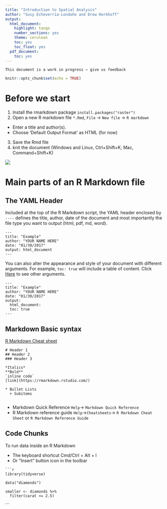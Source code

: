 ```yaml
---
title: "Introduction to Spatial Analysis"
author: "Susy Echeverría-Londoño and Drew Kerkhoff"
output:
  html_document:
    highlight: tango
    number_sections: yes
    theme: cerulean
    toc: yes
    toc_float: yes
  pdf_document:
    toc: yes
---
```


``This document is a work in progress – give us feedback``

```r
knitr::opts_chunk$set(echo = TRUE)
```

# Before we start

1. Install the rmarkdown package ``install.packages("raster")``
2. Open a new R markdown file `*.Rmd`, `File` -> `New file` -> `R markdown`
  * Enter a title and author(s).
  * Choose 'Default Output Format' as HTML (for now)
3. Save the Rmd file
4. knit the document (Windows and Linux, Ctrl+Shift+K; Mac, Command+Shift+K)

![](https://info201.github.io/img/r-markdown/knit-button.png)
  
# Main parts of an R Markdown file

## The YAML Header

Included at the top of the R Markdown script, the YAML header enclosed by `----` defines the title, author, date of the document and most importantly the file type you want to output (html, pdf, md, word). 

```
---
title: "Example"
author: "YOUR NAME HERE"
date: "01/30/2017"
output: html_document
---
```
You can also alter the appearance and style of your document with different arguments. For example, `toc: true` will include a table of content. Click [Here](https://rmarkdown.rstudio.com/html_document_format.html) to see other arguments. 

```
---
title: "Example"
author: "YOUR NAME HERE"
date: "01/30/2017"
output: 
  html_document:
  toc: true
---
```

## Markdown Basic syntax

[R Markdown Cheat sheet](https://www.rstudio.com/wp-content/uploads/2015/02/rmarkdown-cheatsheet.pdf)

```
# Header 1
## Header 2
### Header 3

*Italics*
**Bold**
`inline code`
[link](https://rmarkdown.rstudio.com/)

* Bullet Lists
  + Subitems


```
* Markdown Quick Reference `Help`-> `Markdown Quick Reference`
* R Markdown reference guide `Help`->`Cheatsheets`-> `R Markdown Cheat Sheet` or `R Markdown Reference Guide`

## Code Chunks

To run data inside an R Markdown

* The keyboard shortcut Cmd/Ctrl + Alt + I
* Or "Insert" button icon in the toolbar

```
```r
library(tidyverse)

data("diamonds")

smaller <- diamonds %>% 
  filter(carat <= 2.5)
```

```








